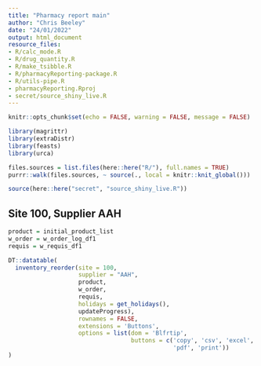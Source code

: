 ```yaml
---
title: "Pharmacy report main"
author: "Chris Beeley"
date: "24/01/2022"
output: html_document
resource_files:
- R/calc_mode.R
- R/drug_quantity.R
- R/make_tsibble.R
- R/pharmacyReporting-package.R
- R/utils-pipe.R
- pharmacyReporting.Rproj
- secret/source_shiny_live.R
---
```


```r

knitr::opts_chunk$set(echo = FALSE, warning = FALSE, message = FALSE)

library(magrittr)
library(extraDistr)
library(feasts)
library(urca)

files.sources = list.files(here::here("R/"), full.names = TRUE)
purrr::walk(files.sources, ~ source(., local = knitr::knit_global()))

source(here::here("secret", "source_shiny_live.R"))

```

## Site 100, Supplier AAH

```r

product = initial_product_list
w_order = w_order_log_df1
requis = w_requis_df1

DT::datatable(
  inventory_reorder(site = 100, 
                    supplier = "AAH", 
                    product,
                    w_order, 
                    requis,
                    holidays = get_holidays(),
                    updateProgress),
                    rownames = FALSE, 
                    extensions = 'Buttons', 
                    options = list(dom = 'Blfrtip',
                                   buttons = c('copy', 'csv', 'excel', 
                                               'pdf', 'print'))
)


```

